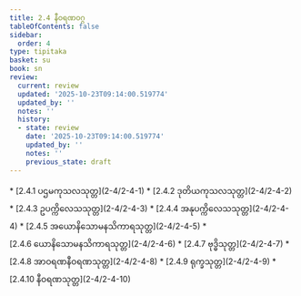 ```yaml
---
title: 2.4 နီဝရဏဝဂ္ဂ
tableOfContents: false
sidebar:
  order: 4
type: tipitaka
basket: su
book: sn
review:
  current: review
  updated: '2025-10-23T09:14:00.519774'
  updated_by: ''
  notes: ''
  history:
  - state: review
    date: '2025-10-23T09:14:00.519774'
    updated_by: ''
    notes: ''
    previous_state: draft
---
```



<ReviewStatus review={frontmatter.review} showDetails={true} />

<HypothesisAnnotation frontmatter={frontmatter} />

<DynamicBreadcrumb />



<TableOfContents book="sn" section="2.4">
* [2.4.1 ပဌမကုသလသုတ္တ](2-4/2-4-1)
* [2.4.2 ဒုတိယကုသလသုတ္တ](2-4/2-4-2)
* [2.4.3 ဥပက္ကိလေသသုတ္တ](2-4/2-4-3)
* [2.4.4 အနုပက္ကိလေသသုတ္တ](2-4/2-4-4)
* [2.4.5 အယောနိသောမနသိကာရသုတ္တ](2-4/2-4-5)
* [2.4.6 ယောနိသောမနသိကာရသုတ္တ](2-4/2-4-6)
* [2.4.7 ဗုဒ္ဓိသုတ္တ](2-4/2-4-7)
* [2.4.8 အာဝရဏနီဝရဏသုတ္တ](2-4/2-4-8)
* [2.4.9 ရုက္ခသုတ္တ](2-4/2-4-9)
* [2.4.10 နီဝရဏသုတ္တ](2-4/2-4-10)
</TableOfContents>
